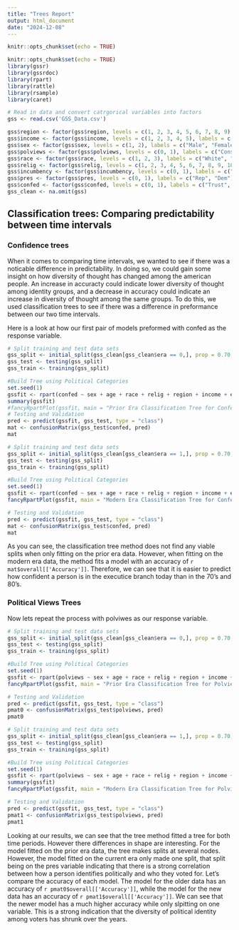 ```yaml
---
title: "Trees Report"
output: html_document
date: "2024-12-08"
---
```


```r
knitr::opts_chunk$set(echo = TRUE)
```

```r
knitr::opts_chunk$set(echo = TRUE)
library(gssr)
library(gssrdoc)
library(rpart)
library(rattle)
library(rsample)
library(caret)
```

```r
# Read in data and convert catrgorical variables into factors
gss <- read.csv('GSS_Data.csv')

gss$region <- factor(gss$region, levels = c(1, 2, 3, 4, 5, 6, 7, 8, 9), labels = c("new england", "middle atlantic", "east north central", "west north central", "south atlantic", "east south atlantic", "west south central", "mountain", "pacific"))
gss$income <- factor(gss$income, levels = c(1, 2, 3, 4, 5), labels = c("Low", "Lower Middle", "Middle", "Upper Middle", "High"))
gss$sex <- factor(gss$sex, levels = c(1, 2), labels = c("Male", "Female"))
gss$polviews <- factor(gss$polviews, levels = c(0, 1), labels = c("Cons", "Lib"))
gss$race <- factor(gss$race, levels = c(1, 2, 3), labels = c("White", "Black", "Other"))
gss$relig <- factor(gss$relig, levels = c(1, 2, 3, 4, 5, 6, 7, 8, 9, 10, 11, 12, 13), labels = c("Prot", "Cath", "Jew", "None", "Other", "Budd", "Hind", "East", "Islam", "Orth", "Christ","Nativ", "Nonden"))
gss$incumbency <- factor(gss$incumbency, levels = c(0, 1), labels = c("Rep", "Dem"))
gss$pres <- factor(gss$pres, levels = c(0, 1), labels = c("Rep", "Dem"))
gss$confed <- factor(gss$confed, levels = c(0, 1), labels = c("Trust", "No Trust"))
gss_clean <- na.omit(gss)
```

## Classification trees: Comparing predictability between time intervals

### Confidence trees

When it comes to comparing time intervals, we wanted to see if there was a noticable difference in predictability. In doing so, we could gain some insight on how diversity of thought has changed among the american people. An increase in accuracty could indicate lower diversity of thought among identity groups, and a decrease in accuracy could indicate an increase in diversity of thought among the same groups. To do this, we used classification trees to see if there was a difference in preformance between our two time intervals. 

Here is a look at how our first pair of models preformed with confed as the response variable. 


```r
# Split training and test data sets
gss_split <- initial_split(gss_clean[gss_clean$era == 0,], prop = 0.70, strata = confed)
gss_test <- testing(gss_split)
gss_train <- training(gss_split)

#Build Tree using Political Categories
set.seed(1)
gssfit <- rpart(confed ~ sex + age + race + relig + region + income + educ + incumbency + pres + polviews, data=gss_train, method="class")
summary(gssfit)
#fancyRpartPlot(gssfit, main = "Prior Era Classification Tree for Confed")
# Testing and Validation
pred <- predict(gssfit, gss_test, type = "class")
mat <- confusionMatrix(gss_test$confed, pred)
mat
```

```r
# Split training and test data sets
gss_split <- initial_split(gss_clean[gss_clean$era == 1,], prop = 0.70, strata = confed)
gss_test <- testing(gss_split)
gss_train <- training(gss_split)

#Build Tree using Political Categories
set.seed(1)
gssfit <- rpart(confed ~ sex + age + race + relig + region + income + educ + incumbency + pres + polviews, data=gss_train, method="class")
fancyRpartPlot(gssfit, main = "Modern Era Classification Tree for Confed")

# Testing and Validation
pred <- predict(gssfit, gss_test, type = "class")
mat <- confusionMatrix(gss_test$confed, pred)
mat
```

As you can see, the classification tree method does not find any viable splits when only fitting on the prior era data. However, when fitting on the modern era data, the method fits a model with an accuracy of `r mat$overall[['Accuracy']]`. Therefore, we can see that it is easier to predict how confident a person is in the executice branch today than in the 70's and 80's.


### Political Views Trees

Now lets repeat the process with polviwes as our response variable.


```r
# Split training and test data sets
gss_split <- initial_split(gss_clean[gss_clean$era == 0,], prop = 0.70, strata = polviews)
gss_test <- testing(gss_split)
gss_train <- training(gss_split)

#Build Tree using Political Categories
set.seed(1)
gssfit <- rpart(polviews ~ sex + age + race + relig + region + income + educ + incumbency + pres + confed, data=gss_train, method="class")
fancyRpartPlot(gssfit, main = "Prior Era Classification Tree for Polviews")

# Testing and Validation
pred <- predict(gssfit, gss_test, type = "class")
pmat0 <- confusionMatrix(gss_test$polviews, pred)
pmat0
```


```r
# Split training and test data sets
gss_split <- initial_split(gss_clean[gss_clean$era == 1,], prop = 0.70, strata = confed)
gss_test <- testing(gss_split)
gss_train <- training(gss_split)

#Build Tree using Political Categories
set.seed(1)
gssfit <- rpart(polviews ~ sex + age + race + relig + region + income + educ + incumbency + pres + confed, data=gss_train, method="class")
summary(gssfit)
fancyRpartPlot(gssfit, main = "Modern Era Classification Tree for Polviews")

# Testing and Validation
pred <- predict(gssfit, gss_test, type = "class")
pmat1 <- confusionMatrix(gss_test$polviews, pred)
pmat1
```


Looking at our results, we can see that the tree method fitted a tree for both time periods. However there differences in shape are interesting. For the model fitted on the prior era data, the tree makes splits at several nodes. However, the model fitted on the current era only made one split, that split being on the pres variable indicating that there is a strong correlation between how a person identifies politically and who they voted for. Let's compare the accuracy of each model. The model for the older data has an accuracy of `r pmat0$overall[['Accuracy']]`, while the model for the new data has an accuracy of `r pmat1$overall[['Accuracy']]`. We can see that the newer model has a much higher accuracy while only slpitting on one variable. This is a strong indication that the diversity of political identity among voters has shrunk over the years.







































































